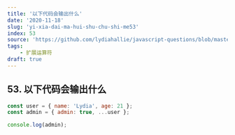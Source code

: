 ```yaml
---
title: '以下代码会输出什么'
date: '2020-11-18'
slug: 'yi-xia-dai-ma-hui-shu-chu-shi-me53'
index: 53
source: 'https://github.com/lydiahallie/javascript-questions/blob/master/zh-CN/README-zh_CN.md#60-%E8%BE%93%E5%87%BA%E6%98%AF%E4%BB%80%E4%B9%88'
tags:
    - 扩展运算符
draft: true
---
```


## 53. 以下代码会输出什么

```js:index.js
const user = { name: 'Lydia', age: 21 };
const admin = { admin: true, ...user };

console.log(admin);
```
